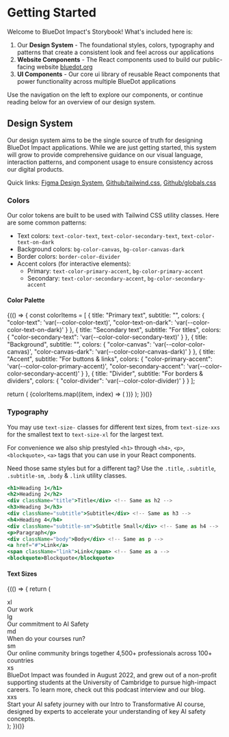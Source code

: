 
# Getting Started

Welcome to BlueDot Impact's Storybook! What's included here is:

1. Our **Design System** - The foundational styles, colors, typography and patterns that create a consistent look and feel across our applications
2. **Website Components** - The React components used to build our public-facing website [bluedot.org](https://bluedot.org/)
3. **UI Components** - Our core ui library of reusable React components that power functionality across multiple BlueDot applications

Use the navigation on the left to explore our components, or continue reading below for an overview of our design system.

## Design System

Our design system aims to be the single source of truth for designing BlueDot Impact applications. While we are just getting started, this system will grow to provide comprehensive guidance on our visual language, interaction patterns, and component usage to ensure consistency across our digital products.

Quick links: [Figma Design System](https://www.figma.com/design/s4dNR4ELGKPbja6GkHLVJy/Website-Laura's-Working-File?node-id=879-4824&p=f&t=yE5UK7Td8Q18PE37-0), [Github/tailwind.css](https://github.com/bluedotimpact/bluedot/blob/master/libraries/ui/src/default-config/tailwind.css), [Github/globals.css](https://github.com/bluedotimpact/bluedot/blob/master/apps/website-25/src/globals.css)

### Colors

Our color tokens are built to be used with Tailwind CSS utility classes. Here are some common patterns:

- Text colors: `text-color-text`, `text-color-secondary-text`, `text-color-text-on-dark`
- Background colors: `bg-color-canvas`, `bg-color-canvas-dark`
- Border colors: `border-color-divider`
- Accent colors (for interactive elements):
  - Primary: `text-color-primary-accent`, `bg-color-primary-accent`
  - Secondary: `text-color-secondary-accent`, `bg-color-secondary-accent`

#### Color Palette
  
{(() => {
  const colorItems = [
    {
      title: "Primary text",
      subtitle: "",
      colors: {
        "color-text": 'var(--color-color-text)',
        "color-text-on-dark": 'var(--color-color-text-on-dark)'
      }
    },
    {
      title: "Secondary text",
      subtitle: "For titles",
      colors: {
        "color-secondary-text": 'var(--color-color-secondary-text)'
      }
    },
    {
      title: "Background",
      subtitle: "",
      colors: {
        "color-canvas": 'var(--color-color-canvas)',
        "color-canvas-dark": 'var(--color-color-canvas-dark)'
      }
    },
    {
      title: "Accent", 
      subtitle: "For buttons & links",
      colors: {
        "color-primary-accent": 'var(--color-color-primary-accent)',
        "color-secondary-accent": 'var(--color-color-secondary-accent)'
      }
    },
    {
      title: "Divider",
      subtitle: "For borders & dividers", 
      colors: {
        "color-divider": 'var(--color-color-divider)'
      }
    }
  ];

  return (
    <ColorPalette>
      {colorItems.map((item, index) => (
        <ColorItem
          key={index}
          title={item.title}
          subtitle={item.subtitle}
          colors={item.colors}
        />
      ))}
    </ColorPalette>
  );
})()}

### Typography

You may use `text-size-` classes for different text sizes, from `text-size-xxs` for the smallest text to `text-size-xl` for the largest text.

For convenience we also ship prestyled `<h1>` through `<h4>`, `<p>`, `<blockquote>`, `<a>` tags that you can use in your React components. 

Need those same styles but for a different tag? Use the `.title`, `.subtitle`, `.subtitle-sm`, `.body` & `.link` utility classes.

```jsx
<h1>Heading 1</h1>
<h2>Heading 2</h2>
<div className="title">Title</div> <!-- Same as h2 -->
<h3>Heading 3</h3>
<div className="subtitle">Subtitle</div> <!-- Same as h3 -->
<h4>Heading 4</h4>
<div className="subtitle-sm">Subtitle Small</div> <!-- Same as h4 -->
<p>Paragraph</p>
<div className="body">Body</div> <!-- Same as p -->
<a href="#">Link</a>
<span className="link">Link</span> <!-- Same as a -->
<blockquote>Blockquote</blockquote>
```

#### Text Sizes
{(() => {
  return (
    <Unstyled>
      <div className="flex flex-col gap-2 space-y-2">
        <div className="flex">
          <div className="text-size-xs min-w-16">xl</div>
          <div className="text-size-xl">Our work</div>
        </div>
        <div className="flex">
          <div className="text-size-xs min-w-16">lg</div>
          <div className="text-size-lg">Our commitment to AI Safety</div>
        </div>
        <div className="flex">
          <div className="text-size-xs min-w-16">md</div>
          <div className="text-size-md">When do your courses run?</div>
        </div>
        <div className="flex">
          <div className="text-size-xs min-w-16">sm</div>
          <div className="text-size-sm">Our online community brings together 4,500+ professionals across 100+ countries</div>
        </div>
        <div className="flex">
          <div className="text-size-xs min-w-16">xs</div>
          <div className="text-size-xs">BlueDot Impact was founded in August 2022, and grew out of a non-profit supporting students at the University of Cambridge to pursue high-impact careers. To learn more, check out this podcast interview and our blog.</div>
        </div>
        <div className="flex">
          <div className="text-size-xs min-w-16">xxs</div>
          <div className="text-size-xxs">Start your AI safety journey with our Intro to Transformative AI course, designed by experts to accelerate your understanding of key AI safety concepts.</div>
        </div>
      </div>
    </Unstyled>
  );
})()}
